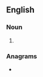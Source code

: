 ==English==

===Noun===
{{head|en|noun form}}

# {{plural of|en|poult}}

===Anagrams===
* {{anagrams|en|a=lopstu|pluots|plutos}}